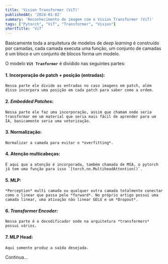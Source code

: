 ```yaml
---
title: 'Vision Transformer (ViT)'
publishedAt: '2024-01-02'
summary: 'Reconhecimento de imagem com o Vision Transformer (ViT)'
tags: ["Pytorch", "ViT", "Transformer", "Vision"]
shortTitle: 'ViT'
---
```


Basicamente toda a arquitetura de modelos de *deep learning* é construído por camadas,
cada camada executa uma função, um conjunto de camadas é um bloco e um conjunto
de blocos forma um modelo.

O modelo **`Vit Tranformer`** é dividido nas seguintes partes:

#### 1. **Incorporação de patch + posição (entradas):**

    Nessa parte ele divide as entradas no caso imagens em patch, além disso incorpora uma posição em cada patch para saber como a ordem.

#### 2. ***Embedded Patches*:**

    Nessa parte ele faz uma incorporação, assim que chamam onde seria transformar em um material que seria mais fácil de aprender para um IA, basicamente seria uma vetorização.

#### 3. **Normalização:**

    Normalizar a camada para evitar o *overfitting*.

#### 4. **Atenção multicabeças:**

    É aqui que a atenção é incorporada, também chamada de MSA, o pytorch já tem uma função para isso `[torch.nn.MultiheadAttention()`.

#### 5. **MLP:**

    *Perception* multi camada ou qualquer outra camada totalmente conectar como o linear que passa pelo *forward*. No próprio artigo possui uma camada linear, uma ativação não linear GELU e um *Dropout*.

#### 6. ***Transformer Encoder*:**

    Nessa parte é o decodificador onde na arquitetura *transformers* possui vários.

#### 7. **MLP Head:**

    Aqui somente produz a saída desejada.

<div className="text-tertiary text-sm mt-8">
Continua...
</div>